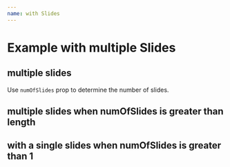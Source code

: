 ```yaml
---
name: with Slides
---
```


# Example with multiple Slides


## multiple slides

Use `numOfSlides` prop to determine the number of slides.

<Playground>
  <ReactSlidy numOfSlides={3}>
    <Number num={1} />
    <Number num={2} />
    <Number num={3} />
    <Number num={4} />
    <Number num={5} />
    <Number num={6} />
    <Number num={7} />
    <Number num={8} />
  </ReactSlidy>
</Playground>

## multiple slides when numOfSlides is greater than length

<Playground>
  <ReactSlidy numOfSlides={5}>
    <Number num={1} />
    <Number num={2} />
    <Number num={3} />
  </ReactSlidy>
</Playground>

## with a single slides when numOfSlides is greater than 1

<Playground>
  <ReactSlidy numOfSlides={5}>
    <Number num={1} />
  </ReactSlidy>
</Playground>